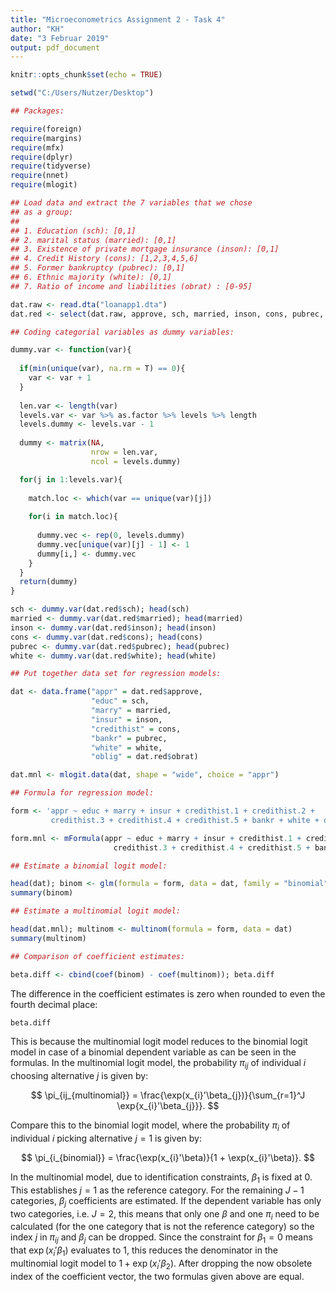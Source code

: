---
title: "Microeconometrics Assignment 2 - Task 4"
author: "KH"
date: "3 Februar 2019"
output: pdf_document
---

```{r setup, include=FALSE}
knitr::opts_chunk$set(echo = TRUE)

setwd("C:/Users/Nutzer/Desktop")

## Packages:

require(foreign)
require(margins)
require(mfx)
require(dplyr)
require(tidyverse)
require(nnet)
require(mlogit)

```



```{r, include=FALSE}

## Load data and extract the 7 variables that we chose 
## as a group:
##
## 1. Education (sch): [0,1]
## 2. marital status (married): [0,1]
## 3. Existence of private mortgage insurance (inson): [0,1]
## 4. Credit History (cons): [1,2,3,4,5,6]
## 5. Former bankruptcy (pubrec): [0,1]
## 6. Ethnic majority (white): [0,1]
## 7. Ratio of income and liabilities (obrat) : [0-95]

dat.raw <- read.dta("loanapp1.dta")
dat.red <- select(dat.raw, approve, sch, married, inson, cons, pubrec, white, obrat); as.tibble(dat.red)

## Coding categorial variables as dummy variables:

dummy.var <- function(var){
  
  if(min(unique(var), na.rm = T) == 0){
    var <- var + 1
  }
  
  len.var <- length(var)
  levels.var <- var %>% as.factor %>% levels %>% length
  levels.dummy <- levels.var - 1
  
  dummy <- matrix(NA,
                  nrow = len.var,
                  ncol = levels.dummy)

  for(j in 1:levels.var){
    
    match.loc <- which(var == unique(var)[j])
    
    for(i in match.loc){
      
      dummy.vec <- rep(0, levels.dummy)
      dummy.vec[unique(var)[j] - 1] <- 1
      dummy[i,] <- dummy.vec
    }
  }
  return(dummy)
}

sch <- dummy.var(dat.red$sch); head(sch)
married <- dummy.var(dat.red$married); head(married)
inson <- dummy.var(dat.red$inson); head(inson)
cons <- dummy.var(dat.red$cons); head(cons)
pubrec <- dummy.var(dat.red$pubrec); head(pubrec)
white <- dummy.var(dat.red$white); head(white)

## Put together data set for regression models:

dat <- data.frame("appr" = dat.red$approve,
                  "educ" = sch,
                  "marry" = married,
                  "insur" = inson,
                  "credithist" = cons,
                  "bankr" = pubrec,
                  "white" = white,
                  "oblig" = dat.red$obrat)

dat.mnl <- mlogit.data(dat, shape = "wide", choice = "appr")

## Formula for regression model:

form <- 'appr ~ educ + marry + insur + credithist.1 + credithist.2 + 
         credithist.3 + credithist.4 + credithist.5 + bankr + white + oblig'

form.mnl <- mFormula(appr ~ educ + marry + insur + credithist.1 + credithist.2 + 
                       credithist.3 + credithist.4 + credithist.5 + bankr + white + oblig)

## Estimate a binomial logit model:

head(dat); binom <- glm(formula = form, data = dat, family = "binomial"(link = "logit"))
summary(binom)

## Estimate a multinomial logit model:

head(dat.mnl); multinom <- multinom(formula = form, data = dat)
summary(multinom)

## Comparison of coefficient estimates:

beta.diff <- cbind(coef(binom) - coef(multinom)); beta.diff

```


The difference in the coefficient estimates is zero when rounded to even the fourth 
decimal place:

```{r, echo = FALSE, include = TRUE}

beta.diff


```


This is because the multinomial logit model reduces to the 
binomial logit model in case of a binomial dependent variable as can be seen in the formulas. In the multinomial logit model, the probability $\pi_{ij}$ of individual $i$ choosing alternative $j$ is given by:

  $$ \pi_{ij_{multinomial}} = \frac{\exp(x_{i}'\beta_{j})}{\sum_{r=1}^J \exp{x_{i}'\beta_{j}}}. $$

Compare this to the binomial logit model, where the probability $\pi_{i}$ of individual $i$ 
picking alternative $j = 1$ is given by:

  $$ \pi_{i_{binomial}} = \frac{\exp(x_{i}'\beta)}{1 + \exp(x_{i}'\beta)}.  $$
  
In the multinomial model, due to identification constraints, $\beta_{1}$ is fixed at $0$. This establishes $j = 1$ as the reference category. For the remaining $J-1$ categories, $\beta_{j}$ coefficients are estimated. If the dependent variable has only two categories, i.e. $J = 2$, this means that only one $\beta$ and one $\pi_{i}$ need to be calculated (for the one category that is not the reference category) so the index $j$ in $\pi_{ij}$ and $\beta_{j}$ can be dropped. Since the constraint for $\beta_{1} = 0$ means that $\exp{(x_{i}'\beta_{1})}$ evaluates to $1$, this reduces the denominator in the multinomial logit model to $1 + \exp(x_{i}'\beta_{2})$. After dropping the now obsolete index of the coefficient vector, the two formulas given above are equal.


